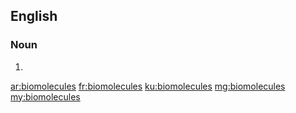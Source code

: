 {{also|biomolécules}}
==English==

===Noun===
{{head|en|noun plural form}}

# {{plural of|biomolecule|lang=en}}

[[ar:biomolecules]]
[[fr:biomolecules]]
[[ku:biomolecules]]
[[mg:biomolecules]]
[[my:biomolecules]]